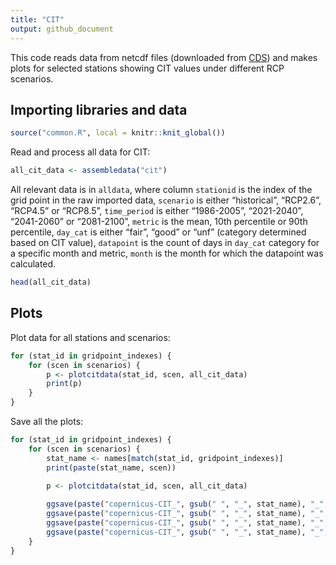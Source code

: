 ```yaml
---
title: "CIT"
output: github_document
---
```


This code reads data from netcdf files (downloaded from [CDS](https://cds.climate.copernicus.eu/cdsapp#!/dataset/sis-tourism-climate-suitability-indicators?tab=overview)) and makes plots for selected stations showing CIT values
under different RCP scenarios.

## Importing libraries and data

```r
source("common.R", local = knitr::knit_global())
```

Read and process all data for CIT:

```r
all_cit_data <- assembledata("cit")
```

All relevant data is in `alldata`, where column `stationid` is the index of 
the grid point in the raw imported data, `scenario` is either "historical", 
"RCP2.6", "RCP4.5" or "RCP8.5", `time_period` is either "1986-2005", "2021-2040", 
"2041-2060" or "2081-2100", `metric` is the mean, 10th percentile or 90th 
percentile, `day_cat` is either "fair", "good" or "unf" (category determined based on CIT value), `datapoint` is the count of days in `day_cat` category for a specific month and metric, `month` is the month for which the datapoint was calculated.

```r
head(all_cit_data)
```

## Plots

Plot data for all stations and scenarios:

```r
for (stat_id in gridpoint_indexes) {
    for (scen in scenarios) {
        p <- plotcitdata(stat_id, scen, all_cit_data)
        print(p)
    }
}
```

Save all the plots:

```r
for (stat_id in gridpoint_indexes) {
    for (scen in scenarios) {
        stat_name <- names[match(stat_id, gridpoint_indexes)]
        print(paste(stat_name, scen))

        p <- plotcitdata(stat_id, scen, all_cit_data)
        
        ggsave(paste("copernicus-CIT_", gsub(" ", "_", stat_name), "_", scen, ".pdf", sep=""), p, width=9, height=4, units="in", path="../output/pdf/copernicus-CIT", device=cairo_pdf)
        ggsave(paste("copernicus-CIT_", gsub(" ", "_", stat_name), "_", scen, ".eps", sep=""), p, width=9, height=4, units="in", path="../output/eps/copernicus-CIT", device=cairo_ps)
        ggsave(paste("copernicus-CIT_", gsub(" ", "_", stat_name), "_", scen, ".svg", sep=""), p, width=9, height=4, units="in", path="../output/svg/copernicus-CIT")
        ggsave(paste("copernicus-CIT_", gsub(" ", "_", stat_name), "_", scen, ".png", sep=""), p, width=9, height=4, units="in", path="../output/png/copernicus-CIT", dpi=500)
    }
}
```
